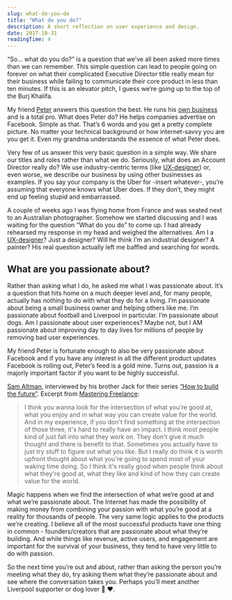 ```yaml
---
slug: what-do-you-do
title: "What do you do?"
description: A short reflection on user experience and design.
date: 2017-10-31
readingTime: 4
---
```


“So… what do you do?” is a question that we’ve all been asked more times than we can remember. This simple question can lead to people going on forever on what their complicated Executive Director title really mean for their business while failing to communicate their core product in less than ten minutes. If this is an elevator pitch, I guess we’re going up to the top of the Burj Khalifa.

My friend <a href="https://twitter.com/peterrosdahl">Peter</a> answers this question the best. He runs his <a href="http://adorable.se">own business</a> and is a total pro. What does Peter do? He helps companies advertise on Facebook. Simple as that. That’s 6 words and you get a pretty complete picture. No matter your technical background or how internet-savvy you are you get it. Even my grandma understands the essence of what Peter does.

Very few of us answer this very basic question in a simple way. We share our titles and roles rather than what we do. Seriously, what does an Account Director really do? We use industry-centric terms (like <a href="https://antonsten.com/ux-designer/">UX-designer</a>) or, even worse, we describe our business by using other businesses as examples. If you say your company is the Uber for -insert whatever-, you’re assuming that everyone knows what Uber does. If they don’t, they might end up feeling stupid and embarrassed.

A couple of weeks ago I was flying home from France and was seated next to an Australian photographer. Somehow we started discussing and I was waiting for the question “What do you do” to come up. I had already rehearsed my response in my head and weighed the alternatives. Am I a <a href="https://antonsten.com/ux-designer/">UX-designer</a>? Just a designer? Will he think I’m an industrial designer? A painter? His real question actually left me baffled and searching for words.

## What are you passionate about?
Rather than asking what I do, he asked me what I was passionate about. It’s a question that hits home on a much deeper level and, for many people, actually has nothing to do with what they do for a living. I’m passionate about being a small business owner and helping others like me. I’m passionate about football and Liverpool in particular. I’m passionate about dogs. Am I passionate about user experiences? Maybe not, but I AM passionate about improving day to day lives for millions of people by removing bad user experiences.

My friend Peter is fortunate enough to also be very passionate about Facebook and if you have any interest in all the different product updates Facebook is rolling out, Peter’s feed is a gold mine. Turns out, passion is a majorly important factor if you want to be highly successful.

<a href="http://blog.samaltman.com">Sam Altman</a>, interviewed by his brother Jack for their series <a href="https://blog.ycombinator.com/category/how-to-build-the-future/">“How to build the future”</a>.
Excerpt from <a href="https://antonsten.com/books/masteringfreelance/">Mastering Freelance</a>:

>I think you wanna look for the intersection of what you're good at, what you enjoy and in what way you can create value for the world. And in my experience, if you don't find something at the intersection of those three, it's hard to really have an impact. I think most people kind of just fall into what they work on. They don't give it much thought and there is benefit to that. Sometimes you actually have to just try stuff to figure out what you like. But I really do think it is worth upfront thought about what you're going to spend most of your waking time doing. So I think it's really good when people think about what they're good at, what they like and kind of how they can create value for the world.

Magic happens when we find the intersection of what we’re good at and what we’re passionate about. The Internet has made the possibility of making money from combining your passion with what you’re good at a reality for thousands of people. The very same logic applies to the products we’re creating. I believe all of the most successful products have one thing in common - founders/creators that are passionate about what they’re building. And while things like revenue, active users, and engagement are important for the survival of your business, they tend to have very little to do with passion.

So the next time you’re out and about, rather than asking the person you’re meeting what they do, try asking them what they’re passionate about and see where the conversation takes you. Perhaps you’ll meet another Liverpool supporter or dog lover 🐶 ❤️.